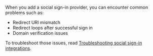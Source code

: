 When you add a social sign-in provider, you can encounter common problems such as:

- Redirect URI mismatch
- Redirect loops after successful sign in
- Domain verification issues

To troubleshoot those issues, read
[Troubleshooting social sign-in integrations](../../troubleshooting/troubleshooting-social-sign-in).

